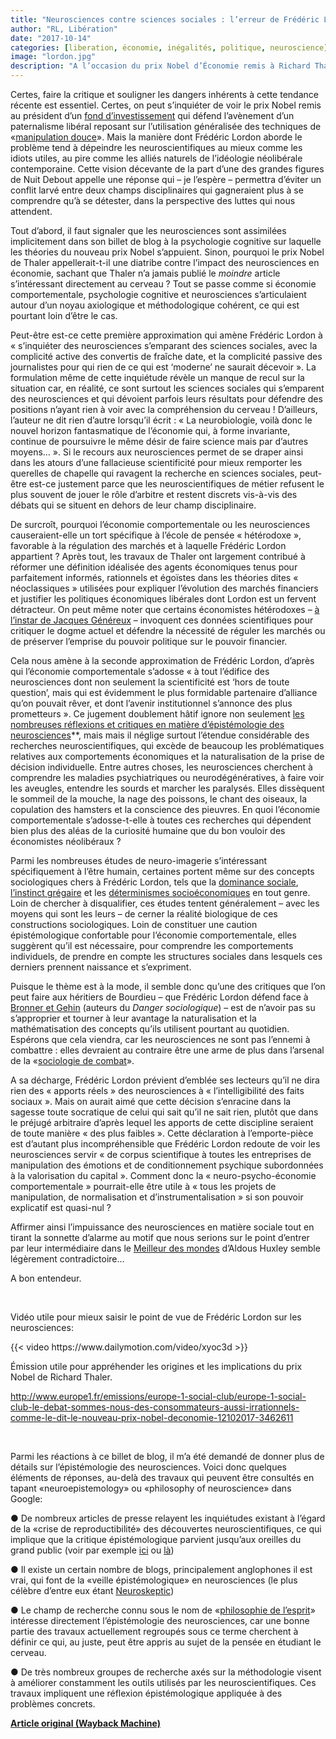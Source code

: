 ```yaml
---
title: "Neurosciences contre sciences sociales : l’erreur de Frédéric Lordon"
author: "RL, Libération"
date: "2017-10-14"
categories: [liberation, économie, inégalités, politique, neuroscience]
image: "lordon.jpg"
description: "A l’occasion du prix Nobel d’Économie remis à Richard Thaler, Frédéric Lordon – directeur de recherche à l’EHESS et collaborateur régulier du Monde Diplomatique – s’est fendu d’un long billet de blog dans lequel il dénonce les méfaits du rapprochement entre neurosciences et sciences sociales, entendues au sens large."
---
```


Certes, faire la critique et souligner les dangers inhérents à cette tendance récente est essentiel. Certes, on peut s’inquiéter de voir le prix Nobel remis au président d’un 	[fond d’investissement](https://web.archive.org/web/20201205014632/https://www.fullerthaler.com/) qui défend l’avènement d’un paternalisme libéral reposant sur l’utilisation généralisée des techniques de «[manipulation douce](https://web.archive.org/web/20201205014632/https://www.sciencesetavenir.fr/sante/cerveau-et-psy/nobel-d-economie-pour-richard-thaler-theoriser-la-manipulation-bienveillante_117202)». Mais la manière dont Frédéric Lordon aborde le problème tend à dépeindre les neuroscientifiques au mieux comme les idiots utiles, au pire comme les alliés naturels de l’idéologie néolibérale contemporaine. Cette vision décevante de la part d’une des grandes figures de Nuit Debout appelle une réponse qui – je l’espère – permettra d’éviter un conflit larvé entre deux champs disciplinaires qui gagneraient plus à se comprendre qu’à se détester, dans la perspective des luttes qui nous attendent.

Tout d’abord, il faut signaler que les neurosciences sont assimilées implicitement dans son billet de blog à la psychologie cognitive sur laquelle les théories du nouveau prix Nobel s’appuient. Sinon, pourquoi le prix Nobel de Thaler appellerait-t-il une diatribe contre l’impact des neurosciences en économie, sachant que Thaler n’a jamais publié le 	*moindre* article s’intéressant directement au cerveau ? Tout se passe comme si économie comportementale, psychologie cognitive et neurosciences s’articulaient autour d’un noyau axiologique et méthodologique cohérent, ce qui est pourtant loin d’être le cas.

Peut-être est-ce cette première approximation qui amène Frédéric Lordon à « s’inquiéter des neurosciences s’emparant des sciences sociales, avec la complicité active des convertis de fraîche date, et la complicité passive des journalistes pour qui rien de ce qui est ‘moderne’ ne saurait décevoir ». La formulation même de cette inquiétude révèle un manque de recul sur la situation car, en réalité, ce sont surtout les sciences sociales qui s’emparent des neurosciences et qui dévoient parfois leurs résultats pour défendre des positions n’ayant rien à voir avec la compréhension du cerveau ! D’ailleurs, l’auteur ne dit rien d’autre lorsqu’il écrit : « La neurobiologie, voilà donc le nouvel horizon fantasmatique de l’économie qui, à forme invariante, continue de poursuivre le même désir de faire science mais par d’autres moyens… ». Si le recours aux neurosciences permet de se draper ainsi dans les atours d’une fallacieuse scientificité pour mieux remporter les querelles de chapelle qui ravagent la recherche en sciences sociales, peut-être est-ce justement parce que les neuroscientifiques de métier refusent le plus souvent de jouer le rôle d’arbitre et restent discrets vis-à-vis des débats qui se situent en dehors de leur champ disciplinaire. 	

De surcroît, pourquoi l’économie comportementale ou les neurosciences causeraient-elle un tort spécifique à l’école de pensée « hétérodoxe », favorable à la régulation des marchés et à laquelle Frédéric Lordon appartient ? Après tout, les travaux de Thaler ont largement contribué à réformer une définition idéalisée des agents économiques tenus pour parfaitement informés, rationnels et égoïstes dans les théories dites « néoclassiques » utilisées pour expliquer l’évolution des marchés financiers et justifier les politiques économiques libérales dont Lordon est un fervent détracteur. On peut même noter que certains économistes hétérodoxes – 	[à l’instar de Jacques Généreux](https://web.archive.org/web/20201205014632/http://hemisphere-gauche.blogs.liberation.fr/2017/01/04/la-deconnomie-de-jacques-genereux-sous-la-loupe-des-sciences-cognitives/) – invoquent ces données scientifiques pour critiquer le dogme actuel et défendre la nécessité de réguler les marchés ou de préserver l’emprise du pouvoir politique sur le pouvoir financier. 	

Cela nous amène à la seconde approximation de Frédéric Lordon, d’après qui l’économie comportementale s’adosse « à tout l’édifice des neurosciences dont non seulement la scientificité est ‘hors de toute question’, mais qui est évidemment le plus formidable partenaire d’alliance qu’on pouvait rêver, et dont l’avenir institutionnel s’annonce des plus prometteurs ». Ce jugement doublement hâtif ignore non seulement [les nombreuses réflexions et critiques en matière d’épistémologie des neurosciences](https://web.archive.org/web/20201205014632/http://www.lemonde.fr/sciences/article/2013/09/30/neurosciences-les-limites-de-la-methode_3487335_1650684.html)\*\*, mais mais il néglige surtout l’étendue considérable des recherches neuroscientifiques, qui excède de beaucoup les problématiques relatives aux comportements économiques et la naturalisation de la prise de décision individuelle. Entre autres choses, les neurosciences cherchent à comprendre les maladies psychiatriques ou neurodégénératives, à faire voir les aveugles, entendre les sourds et marcher les paralysés. Elles dissèquent le sommeil de la mouche, la nage des poissons, le chant des oiseaux, la copulation des hamsters et la conscience des pieuvres. En quoi l’économie comportementale s’adosse-t-elle à toutes ces recherches qui dépendent bien plus des aléas de la curiosité humaine que du bon vouloir des économistes néolibéraux ?

Parmi les nombreuses études de neuro-imagerie s’intéressant spécifiquement à l’être humain, certaines portent même sur des concepts sociologiques chers à Frédéric Lordon, tels que la 	[dominance sociale](https://web.archive.org/web/20201205014632/http://www.cell.com/trends/cognitive-sciences/abstract/S1364-6613(17)30184-5), [l’instinct grégaire](https://web.archive.org/web/20201205014632/http://science.sciencemag.org/content/333/6038/108) et les [déterminismes socioéconomiques](https://web.archive.org/web/20201205014632/http://www.nature.com/nrn/journal/v11/n9/full/nrn2897.html) en tout genre. Loin de chercher à disqualifier, ces études tentent généralement – avec les moyens qui sont les leurs – de cerner la réalité biologique de ces constructions sociologiques. Loin de constituer une caution épistémologique confortable pour l’économie comportementale, elles suggèrent qu’il est nécessaire, pour comprendre les comportements individuels, de prendre en compte les structures sociales dans lesquels ces derniers prennent naissance et s’expriment.

Puisque le thème est à la mode, il semble donc qu’une des critiques que l’on peut faire aux héritiers de Bourdieu – que Frédéric Lordon défend face à [Bronner et Gehin](https://web.archive.org/web/20201205014632/http://www.lesinrocks.com/2017/10/05/idees/la-guerre-des-sociologues-aura-t-elle-lieu-11994027/) (auteurs du *Danger sociologique*) – est de n’avoir pas su s’approprier et tourner à leur avantage la naturalisation et la mathématisation des concepts qu’ils utilisent pourtant au quotidien. Espérons que cela viendra, car les neurosciences ne sont pas l’ennemi à combattre : elles devraient au contraire être une arme de plus dans l’arsenal de la «[sociologie de combat](https://web.archive.org/web/20201205014632/https://www.youtube.com/watch?v=aukfnAfFZ7A)».

A sa décharge, Frédéric Lordon prévient d’emblée ses lecteurs qu’il ne dira rien des « apports réels » des neurosciences à « l’intelligibilité des faits sociaux ». Mais on aurait aimé que cette décision s’enracine dans la sagesse toute socratique de celui qui sait qu’il ne sait rien, plutôt que dans le préjugé arbitraire d’après lequel les apports de cette discipline seraient de toute manière « des plus faibles ». Cette déclaration à l’emporte-pièce est d’autant plus incompréhensible que Frédéric Lordon redoute de voir les neurosciences servir « de corpus scientifique à toutes les entreprises de manipulation des émotions et de conditionnement psychique subordonnées à la valorisation du capital ». Comment donc la « neuro-psycho-économie comportementale » pourrait-elle être utile à « tous les projets de manipulation, de normalisation et d’instrumentalisation » si son pouvoir explicatif est quasi-nul ?

Affirmer ainsi l’impuissance des neurosciences en matière sociale tout en tirant la sonnette d’alarme au motif que nous serions sur le point d’entrer par leur intermédiaire dans le 	[Meilleur des mondes](https://web.archive.org/web/20201205014632/https://fr.wikipedia.org/wiki/Le_Meilleur_des_mondes) 	d’Aldous Huxley semble légèrement contradictoire…

A bon entendeur.

<br>

Vidéo utile pour mieux saisir le point de vue de Frédéric Lordon sur les neurosciences:

{{< video https://www.dailymotion.com/video/xyoc3d >}}

Émission utile pour appréhender les origines et les implications du prix Nobel de Richard Thaler.

[http://www.europe1.fr/emissions/europe-1-social-club/europe-1-social-club-le-debat-sommes-nous-des-consommateurs-aussi-irrationnels-comme-le-dit-le-nouveau-prix-nobel-deconomie-12102017-3462611](https://web.archive.org/web/20201205014632/http://www.europe1.fr/emissions/europe-1-social-club/europe-1-social-club-le-debat-sommes-nous-des-consommateurs-aussi-irrationnels-comme-le-dit-le-nouveau-prix-nobel-deconomie-12102017-3462611)

<br>

Parmi les réactions à ce billet de blog, il m’a été demandé de donner plus de détails sur l’épistémologie des neurosciences. Voici donc quelques éléments de réponses, au-delà des travaux qui peuvent être consultés en tapant «neuroepistemology» ou «philosophy of neuroscience» dans Google:

● De nombreux articles de presse relayent les inquiétudes existant à l’égard de la «crise de reproductibilité» des découvertes neuroscientifiques, ce qui implique que la critique épistémologique parvient jusqu’aux oreilles du grand public (voir par exemple [ici](https://web.archive.org/web/20201205014632/http://passeurdesciences.blog.lemonde.fr/2014/10/29/un-chercheur-denonce-linutilite-de-nombreux-travaux-scientifiques/) ou [là](https://web.archive.org/web/20201205014632/http://www.pourlascience.fr/ewb_pages/a/actu-irm-fonctionnelle-trop-de-faux-positifs-avec-le-traitement-des-donnees-37405.php))

● Il existe un certain nombre de blogs, principalement anglophones il est vrai, qui font de la «veille épistémologique» en neurosciences (le plus célèbre d’entre eux étant [Neuroskeptic](https://web.archive.org/web/20201205014632/http://blogs.discovermagazine.com/neuroskeptic/#.WeOav1_iZPY))

● Le champ de recherche connu sous le nom de «[philosophie de l’esprit](https://web.archive.org/web/20201205014632/https://fr.wikipedia.org/wiki/Philosophie_de_l%27esprit)» intéresse directement l’épistémologie des neurosciences, car une bonne partie des travaux actuellement regroupés sous ce terme cherchent à définir ce qui, au juste, peut être appris au sujet de la pensée en étudiant le cerveau.

● De très nombreux groupes de recherche axés sur la méthodologie visent à améliorer constamment les outils utilisés par les neuroscientifiques. Ces travaux impliquent une réflexion épistémologique appliquée à des problèmes concrets.

[**Article original (Wayback Machine)**](http://hemisphere-gauche.blogs.liberation.fr/2017/10/14/neurosciences-contre-sciences-sociales-lerreur-de-frederic-lordon/)

<script src="https://giscus.app/client.js"         data-repo="romainligneul/giscus-comments"         data-repo-id="R_kgDOMSMTIw"         data-category="CommentsBlogFR"         data-category-id="DIC_kwDOMSMTI84CglZk"         data-mapping="pathname"         data-strict="0"         data-reactions-enabled="1"         data-emit-metadata="0"         data-input-position="top"         data-theme="preferred_color_scheme"         data-lang="en"         crossorigin="anonymous"         async> </script>